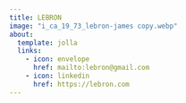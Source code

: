 ```yaml
---
title: LEBRON
image: "i_ca_19_73_lebron-james copy.webp"
about:
  template: jolla
  links:
    - icon: envelope
      href: mailto:lebron@gmail.com
    - icon: linkedin
      href: https://lebron.com
---
```

